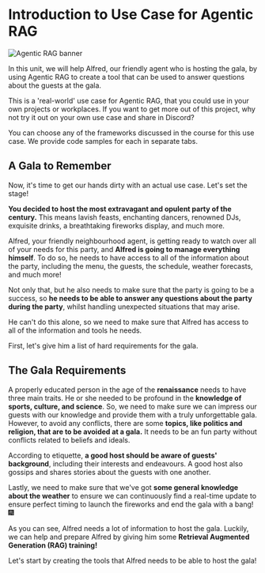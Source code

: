 # Introduction to Use Case for Agentic RAG

![Agentic RAG banner](https://huggingface.co/datasets/agents-course/course-images/resolve/main/en/unit3/agentic-rag/thumbnail.jpg)

In this unit, we will help Alfred, our friendly agent who is hosting the gala, by using Agentic RAG to create a tool that can be used to answer questions about the guests at the gala. 

<Tip>
This is a 'real-world' use case for Agentic RAG, that you could use in your own projects or workplaces. If you want to get more out of this project, why not try it out on your own use case and share in Discord?
</Tip>


You can choose any of the frameworks discussed in the course for this use case. We provide code samples for each in separate tabs.

## A Gala to Remember

Now, it's time to get our hands dirty with an actual use case. Let's set the stage!

**You decided to host the most extravagant and opulent party of the century.** This means lavish feasts, enchanting dancers, renowned DJs, exquisite drinks, a breathtaking fireworks display, and much more.

Alfred, your friendly neighbourhood agent, is getting ready to watch over all of your needs for this party, and **Alfred is going to manage everything himself**. To do so, he needs to have access to all of the information about the party, including the menu, the guests, the schedule, weather forecasts, and much more!

Not only that, but he also needs to make sure that the party is going to be a success, so **he needs to be able to answer any questions about the party during the party**, whilst handling unexpected situations that may arise.

He can't do this alone, so we need to make sure that Alfred has access to all of the information and tools he needs.

First, let's give him a list of hard requirements for the gala.

## The Gala Requirements

A properly educated person in the age of the **renaissance** needs to have three main traits.
He or she needed to be profound in the **knowledge of sports, culture, and science**. So, we need to make sure we can impress our guests with our knowledge and provide them with a truly unforgettable gala.
However, to avoid any conflicts, there are some **topics, like politics and religion, that are to be avoided at a gala.** It needs to be an fun party without conflicts related to beliefs and ideals.

According to etiquette, **a good host should be aware of guests' background**, including their interests and endeavours. A good host also gossips and shares stories about the guests with one another.

Lastly, we need to make sure that we've got **some general knowledge about the weather** to ensure we can continuously find a real-time update to ensure perfect timing to launch the fireworks and end the gala with a bang! 🎆

As you can see, Alfred needs a lot of information to host the gala.
Luckily, we can help and prepare Alfred by giving him some **Retrieval Augmented Generation (RAG) training!**

Let's start by creating the tools that Alfred needs to be able to host the gala!
